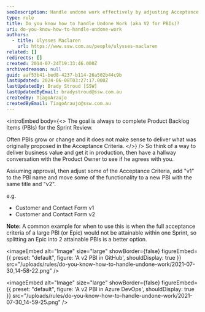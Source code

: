 ```yaml
---
seoDescription: Handle undone work effectively by adjusting Acceptance Criteria and splitting large PBIs into smaller, achievable tasks with v2 PBI naming convention.
type: rule
title: Do you know how to handle Undone Work (aka V2 for PBIs)?
uri: do-you-know-how-to-handle-undone-work
authors:
  - title: Ulysses Maclaren
    url: https://www.ssw.com.au/people/ulysses-maclaren
related: []
redirects: []
created: 2014-07-24T19:33:46.000Z
archivedreason: null
guid: aaf53b41-bed8-4237-b114-26a502b44c9b
lastUpdated: 2024-06-08T03:27:17.000Z
lastUpdatedBy: Brady Stroud [SSW]
lastUpdatedByEmail: bradystroud@ssw.com.au
createdBy: TiagoAraujo
createdByEmail: TiagoAraujo@ssw.com.au
---
```


<introEmbed
  body={<>
The goal is always to complete Product Backlog Items (PBIs) for the Sprint Review.

Often PBIs grow or change and it does not make sense to deliver what was originally proposed in the Acceptance Criteria.
  </>}
/>
So think of a way to deliver business value and get it in production, then have a hallway conversation with the Product Owner to see if he agrees with you.

Assuming approval, then adjust some of the Acceptance Criteria, add "v1" to the PBI name and move some of the functionality to a new PBI with the same title and "v2".

e.g.

- Customer and Contact Form v1
- Customer and Contact Form v2

**Note:** A common example for when to use this is when the full acceptance criteria of a large PBI (or Epic) would not be attainable within one Sprint, so splitting an Epic into 2 attainable PBIs is a better option.


<imageEmbed
  alt="Image"
  size="large"
  showBorder={false}
  figureEmbed={{
    preset: "default",
    figure: 'A v2 PBI in GitHub',
    shouldDisplay: true
  }}
  src="/uploads/rules/do-you-know-how-to-handle-undone-work/2021-07-30_14-58-22.png"
/>


<imageEmbed
  alt="Image"
  size="large"
  showBorder={false}
  figureEmbed={{
    preset: "default",
    figure: 'A v2 PBI in Azure DevOps',
    shouldDisplay: true
  }}
  src="/uploads/rules/do-you-know-how-to-handle-undone-work/2021-07-30_14-59-25.png"
/>
